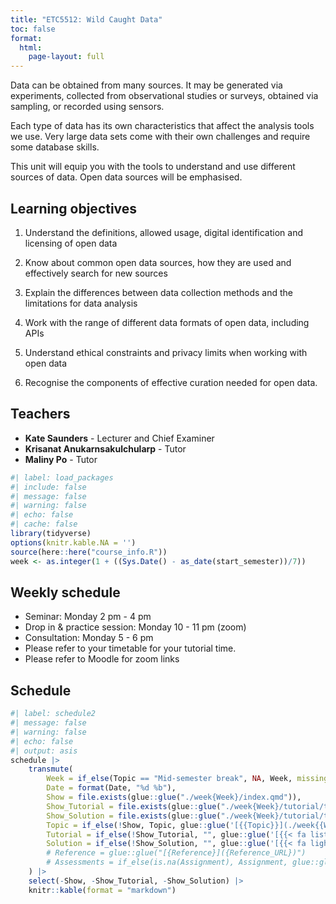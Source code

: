```yaml
---
title: "ETC5512: Wild Caught Data"
toc: false
format:
  html:
    page-layout: full
---
```


Data can be obtained from many sources. It may be generated via experiments, collected from observational studies or surveys, obtained via sampling, or recorded using sensors. 

Each type of data has its own characteristics that affect the analysis tools we use. Very large data sets come with their own challenges and require some database skills. 

This unit will equip you with the tools to understand and use different sources of data. Open data sources will be emphasised.

## Learning objectives

1. Understand the definitions, allowed usage, digital identification and licensing of open data

2. Know about common open data sources, how they are used and effectively search for new sources

3. Explain the differences between data collection methods and the limitations for data analysis

4. Work with the range of different data formats of open data, including APIs

5. Understand ethical constraints and privacy limits when working with open data

6. Recognise the components of effective curation needed for open data.

## Teachers

* **Kate Saunders** - Lecturer and Chief Examiner
* **Krisanat Anukarnsakulchularp** - Tutor 
* **Maliny Po** - Tutor


```r
#| label: load_packages
#| include: false
#| message: false
#| warning: false
#| echo: false
#| cache: false
library(tidyverse)
options(knitr.kable.NA = '')
source(here::here("course_info.R"))
week <- as.integer(1 + ((Sys.Date() - as_date(start_semester))/7))
```

## Weekly schedule

* Seminar: Monday  2 pm - 4 pm
* Drop in & practice session: Monday 10 - 11 pm (zoom)
* Consultation: Monday 5 - 6 pm
* Please refer to your timetable for your tutorial time.
* Please refer to Moodle for zoom links

## Schedule

```r
#| label: schedule2
#| message: false
#| warning: false
#| echo: false
#| output: asis
schedule |>
    transmute(
        Week = if_else(Topic == "Mid-semester break", NA, Week, missing = Week),
        Date = format(Date, "%d %b"),
        Show = file.exists(glue::glue("./week{Week}/index.qmd")),
        Show_Tutorial = file.exists(glue::glue("./week{Week}/tutorial/tutorial-0{Week}.qmd")),
        Show_Solution = file.exists(glue::glue("./week{Week}/tutorial/tutorial-0{Week}-sol.qmd")),
        Topic = if_else(!Show, Topic, glue::glue('[{{Topic}}](./week{{Week}}/index.html){target="_blank"}', .open = "{{", .close = "}}")),
        Tutorial = if_else(!Show_Tutorial, "", glue::glue('[{{< fa list-check >}}](./week{{{Week}}}/tutorial/tutorial-0{{{Week}}}.html){target="_blank"}', .open = "{{{", .close = "}}}")),
        Solution = if_else(!Show_Solution, "", glue::glue('[{{< fa lightbulb >}}](./week{{{Week}}}/tutorial/tutorial-0{{{Week}}}-sol.html){target="_blank"}', .open = "{{{", .close = "}}}"))
        # Reference = glue::glue("[{Reference}]({Reference_URL})")
        # Assessments = if_else(is.na(Assignment), Assignment, glue::glue("[{Assignment}]({File})"))
    ) |>
    select(-Show, -Show_Tutorial, -Show_Solution) |>
    knitr::kable(format = "markdown")
```